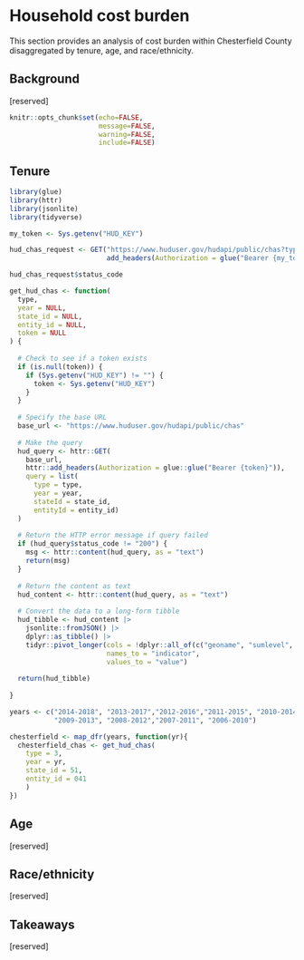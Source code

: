 # Household cost burden {#part-1b-3}

This section provides an analysis of cost burden within Chesterfield County disaggregated by tenure, age, and race/ethnicity.

## Background

[reserved]

```r
knitr::opts_chunk$set(echo=FALSE, 
                      message=FALSE, 
                      warning=FALSE, 
                      include=FALSE)

```

## Tenure

```r
library(glue)
library(httr)
library(jsonlite)
library(tidyverse)

my_token <- Sys.getenv("HUD_KEY")

hud_chas_request <- GET("https://www.huduser.gov/hudapi/public/chas?type=3&year=2012-2016&stateId=51&entityId=59",
                        add_headers(Authorization = glue("Bearer {my_token}")))

hud_chas_request$status_code

get_hud_chas <- function(
  type, 
  year = NULL, 
  state_id = NULL, 
  entity_id = NULL, 
  token = NULL
) {
  
  # Check to see if a token exists
  if (is.null(token)) {
    if (Sys.getenv("HUD_KEY") != "") {
      token <- Sys.getenv("HUD_KEY")
    }
  }
  
  # Specify the base URL
  base_url <- "https://www.huduser.gov/hudapi/public/chas"
  
  # Make the query
  hud_query <- httr::GET(
    base_url,
    httr::add_headers(Authorization = glue::glue("Bearer {token}")),
    query = list(
      type = type,
      year = year,
      stateId = state_id,
      entityId = entity_id)
  )
  
  # Return the HTTP error message if query failed
  if (hud_query$status_code != "200") {
    msg <- httr::content(hud_query, as = "text")
    return(msg)
  }
  
  # Return the content as text
  hud_content <- httr::content(hud_query, as = "text")
  
  # Convert the data to a long-form tibble
  hud_tibble <- hud_content |>
    jsonlite::fromJSON() |>
    dplyr::as_tibble() |>
    tidyr::pivot_longer(cols = !dplyr::all_of(c("geoname", "sumlevel", "year")),
                        names_to = "indicator",
                        values_to = "value")
  
  return(hud_tibble)
  
}

years <- c("2014-2018", "2013-2017","2012-2016","2011-2015", "2010-2014", 
           "2009-2013", "2008-2012","2007-2011", "2006-2010")

chesterfield <- map_dfr(years, function(yr){
  chesterfield_chas <- get_hud_chas(
    type = 3, 
    year = yr, 
    state_id = 51, 
    entity_id = 041
    )
})
```

## Age

[reserved]

## Race/ethnicity

[reserved]

## Takeaways

[reserved]